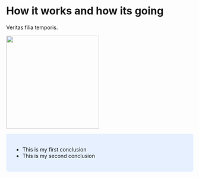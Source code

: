 # How it works and how its going

Veritas filia temporis.

![](https://media.giphy.com/media/MJ6SslGZEYKhG/giphy.gif){width=250px}

<style>
div.blue { background-color:#e6f0ff; border-radius: 5px; padding: 20px;}
</style>
<div class = "blue">
- This is my first conclusion
- This is my second conclusion
</div>